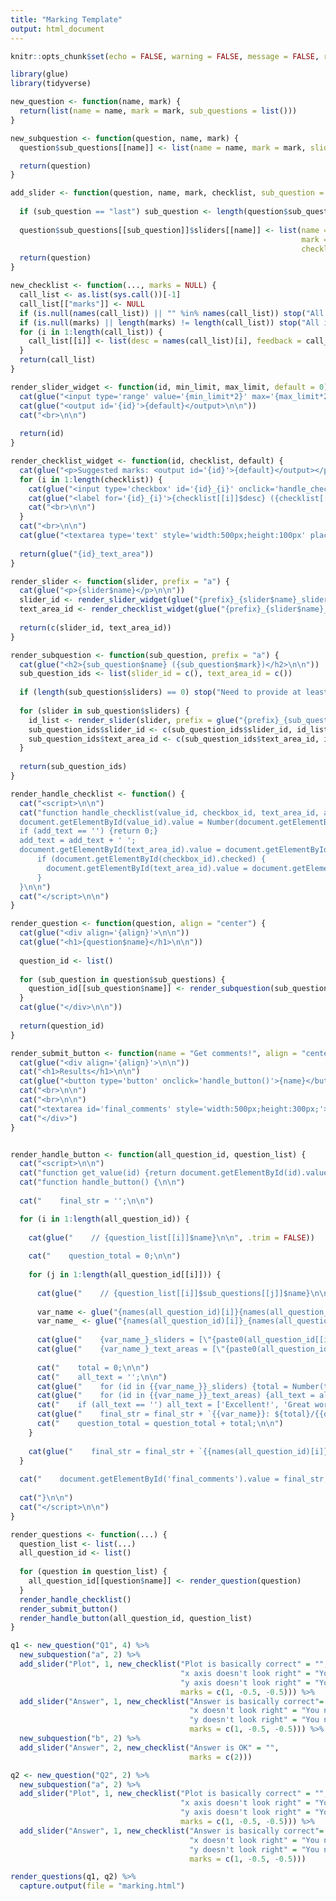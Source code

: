 ```yaml
---
title: "Marking Template"
output: html_document
---
```


```r
knitr::opts_chunk$set(echo = FALSE, warning = FALSE, message = FALSE, results = "asis", comment = "")
```

```r
library(glue)
library(tidyverse)
```


```r
new_question <- function(name, mark) {
  return(list(name = name, mark = mark, sub_questions = list()))
}

new_subquestion <- function(question, name, mark) {
  question$sub_questions[[name]] <- list(name = name, mark = mark, sliders = list())

  return(question)
}

add_slider <- function(question, name, mark, checklist, sub_question = "last") {
  
  if (sub_question == "last") sub_question <- length(question$sub_questions)
  
  question$sub_questions[[sub_question]]$sliders[[name]] <- list(name = name, 
                                                                 mark = mark,
                                                                 checklist = checklist)
  return(question)
}

new_checklist <- function(..., marks = NULL) {
  call_list <- as.list(sys.call())[-1]
  call_list[["marks"]] <- NULL
  if (is.null(names(call_list)) || "" %in% names(call_list)) stop("All items in checklist need to be provided with descriptions and feedbacks.")
  if (is.null(marks) || length(marks) != length(call_list)) stop("All items in checklist need to be provided with suggested marks.")
  for (i in 1:length(call_list)) {
    call_list[[i]] <- list(desc = names(call_list)[i], feedback = call_list[[i]], mark = marks[i])
  }
  return(call_list)
}
```


```r
render_slider_widget <- function(id, min_limit, max_limit, default = 0) {
  cat(glue("<input type='range' value='{min_limit*2}' max='{max_limit*2}' oninput='{id}.value = this.value/2'>\n\n"))
  cat(glue("<output id='{id}'>{default}</output>\n\n"))
  cat("<br>\n\n")
  
  return(id)
}

render_checklist_widget <- function(id, checklist, default) {
  cat(glue("<p>Suggested marks: <output id='{id}'>{default}</output></p>\n\n"))
  for (i in 1:length(checklist)) {
    cat(glue("<input type='checkbox' id='{id}_{i}' onclick='handle_checklist(\"{id}\", \"{id}_{i}\", \"{id}_text_area\",  Number(({id}_{i}.checked*2-1)*{checklist[[i]]$mark}), \"{checklist[[i]]$feedback}\")'>\n\n"))
    cat(glue("<label for='{id}_{i}'>{checklist[[i]]$desc} ({checklist[[i]]$mark})</label>\n\n"))
    cat("<br>\n\n")
  }
  cat("<br>\n\n")
  cat(glue("<textarea type='text' style='width:500px;height:100px' placeholder='comment' id='{id}_text_area'></textarea>\n\n"))
  
  return(glue("{id}_text_area"))
}

render_slider <- function(slider, prefix = "a") {
  cat(glue("<p>{slider$name}</p>\n\n"))
  slider_id <- render_slider_widget(glue("{prefix}_{slider$name}_slider"), 0, slider$mark)
  text_area_id <- render_checklist_widget(glue("{prefix}_{slider$name}_checklist"), slider$checklist, 0)
  
  return(c(slider_id, text_area_id))
}

render_subquestion <- function(sub_question, prefix = "a") {
  cat(glue("<h2>{sub_question$name} ({sub_question$mark})</h2>\n\n"))
  sub_question_ids <- list(slider_id = c(), text_area_id = c())
  
  if (length(sub_question$sliders) == 0) stop("Need to provide at least one slider for a subquestion.")
  
  for (slider in sub_question$sliders) {
    id_list <- render_slider(slider, prefix = glue("{prefix}_{sub_question$name}"))
    sub_question_ids$slider_id <- c(sub_question_ids$slider_id, id_list[1])
    sub_question_ids$text_area_id <- c(sub_question_ids$text_area_id, id_list[2])
  }
  
  return(sub_question_ids)
}

render_handle_checklist <- function() {
  cat("<script>\n\n")
  cat("function handle_checklist(value_id, checkbox_id, text_area_id, add_value, add_text) {
  document.getElementById(value_id).value = Number(document.getElementById(value_id).value) + Number(add_value);
  if (add_text == '') {return 0;}
  add_text = add_text + ' ';
  document.getElementById(text_area_id).value = document.getElementById(text_area_id).value.replace(add_text, '');
      if (document.getElementById(checkbox_id).checked) {
        document.getElementById(text_area_id).value = document.getElementById(text_area_id).value + add_text 
      }
  }\n\n")
  cat("</script>\n\n")
}

render_question <- function(question, align = "center") {
  cat(glue("<div align='{align}'>\n\n"))
  cat(glue("<h1>{question$name}</h1>\n\n"))
  
  question_id <- list()
  
  for (sub_question in question$sub_questions) {
    question_id[[sub_question$name]] <- render_subquestion(sub_question, prefix = question$name)
  }
  cat(glue("</div>\n\n"))
  
  return(question_id)
}

render_submit_button <- function(name = "Get comments!", align = "center") {
  cat(glue("<div align='{align}'>\n\n"))
  cat("<h1>Results</h1>\n\n")
  cat(glue("<button type='button' onclick='handle_button()'>{name}</button>\n\n"))
  cat("<br>\n\n")
  cat("<br>\n\n")
  cat("<textarea id='final_comments' style='width:500px;height:300px;'></textarea>")
  cat("</div>")
}


render_handle_button <- function(all_question_id, question_list) {
  cat("<script>\n\n")
  cat("function get_value(id) {return document.getElementById(id).value}\n\n")
  cat("function handle_button() {\n\n")
  
  cat("    final_str = '';\n\n")

  for (i in 1:length(all_question_id)) {
    
    cat(glue("    // {question_list[[i]]$name}\n\n", .trim = FALSE))
    
    cat("    question_total = 0;\n\n")
    
    for (j in 1:length(all_question_id[[i]])) {
      
      cat(glue("    // {question_list[[i]]$sub_questions[[j]]$name}\n\n", .trim = FALSE))
      
      var_name <- glue("{names(all_question_id)[i]}{names(all_question_id[[i]])[j]}")
      var_name_ <- glue("{names(all_question_id)[i]}_{names(all_question_id[[i]])[j]}")
        
      cat(glue("    {var_name_}_sliders = [\"{paste0(all_question_id[[i]][[j]]$slider_id, collapse = '\", \"')}\"];\n", .trim = FALSE))
      cat(glue("    {var_name_}_text_areas = [\"{paste0(all_question_id[[i]][[j]]$text_area_id, collapse = '\", \"')}\"];\n\n", .trim = FALSE))
      
      cat("    total = 0;\n\n")
      cat("    all_text = '';\n\n")
      cat(glue("    for (id in {{var_name_}}_sliders) {total = Number(total) + Number(get_value({{var_name_}}_sliders[id]))}\n\n", .trim = FALSE, .open = "{{", .close = "}}"))
      cat(glue("    for (id in {{var_name_}}_text_areas) {all_text = all_text + get_value({{var_name_}}_text_areas[id])}\n\n", .trim = FALSE, .open = "{{", .close = "}}"))
      cat("    if (all_text == '') all_text = ['Excellent!', 'Great work!', 'Well done!', 'Good!', 'Good job!', 'Nice!', 'Nice work!'][Math.floor(Math.random() * 7)];\n\n")
      cat(glue("    final_str = final_str + `{{var_name}}: ${total}/{{question_list[[i]]$sub_questions[[j]]$mark}} ${all_text} \\n`\n\n", .open = "{{", .close = "}}", .trim = FALSE))
      cat("    question_total = question_total + total;\n\n")
    }
    
    cat(glue("    final_str = final_str + `{{names(all_question_id)[i]}} total: ${question_total}/{{question_list[[i]]$mark}}\\n\\n`\n\n", .open = "{{", .close = "}}", .trim = FALSE))
  }
  
  cat("    document.getElementById('final_comments').value = final_str;")
  
  cat("}\n\n")
  cat("</script>\n\n")
}

render_questions <- function(...) {
  question_list <- list(...)
  all_question_id <- list()
  
  for (question in question_list) {
    all_question_id[[question$name]] <- render_question(question)
  }
  render_handle_checklist()
  render_submit_button()
  render_handle_button(all_question_id, question_list)
}
```


```r
q1 <- new_question("Q1", 4) %>%
  new_subquestion("a", 2) %>%
  add_slider("Plot", 1, new_checklist("Plot is basically correct" = "",
                                      "x axis doesn't look right" = "You need to fix x axis.",
                                      "y axis doesn't look right" = "You need to fix y axis.",
                                      marks = c(1, -0.5, -0.5))) %>%
  add_slider("Answer", 1, new_checklist("Answer is basically correct"= "",
                                        "x doesn't look right" = "You need to fix x.",
                                        "y doesn't look right" = "You need to fix y.",
                                        marks = c(1, -0.5, -0.5))) %>%
  new_subquestion("b", 2) %>%
  add_slider("Answer", 2, new_checklist("Answer is OK" = "",
                                        marks = c(2)))

q2 <- new_question("Q2", 2) %>%
  new_subquestion("a", 2) %>%
  add_slider("Plot", 1, new_checklist("Plot is basically correct" = "",
                                      "x axis doesn't look right" = "You need to fix x axis.",
                                      "y axis doesn't look right" = "You need to fix y axis.",
                                      marks = c(1, -0.5, -0.5))) %>%
  add_slider("Answer", 1, new_checklist("Answer is basically correct"= "",
                                        "x doesn't look right" = "You need to fix x.",
                                        "y doesn't look right" = "You need to fix y.",
                                        marks = c(1, -0.5, -0.5))) 

render_questions(q1, q2) %>%
  capture.output(file = "marking.html")
```


